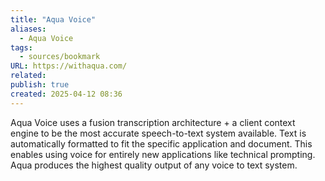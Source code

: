 ```yaml
---
title: "Aqua Voice"
aliases:
  - Aqua Voice
tags:
  - sources/bookmark
URL: https://withaqua.com/
related: 
publish: true
created: 2025-04-12 08:36
---
```


Aqua Voice uses a fusion transcription architecture + a client context engine to be the most accurate speech-to-text system available. Text is automatically formatted to fit the specific application and document. This enables using voice for entirely new applications like technical prompting. Aqua produces the highest quality output of any voice to text system.
